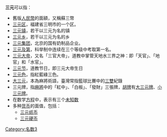 '''三元'''可以指：
*舊版[[人民幣|人民幣]]的面額，又稱蘇三幣
*[[三元区|三元区]]，福建省三明市的一个区。
*[[三元镇|三元镇]]，若干以三元为名的镇
*[[三元乡|三元乡]]，若干以三元为名的乡
*[[三元集团|三元集团]]，北京的国有奶制品企业。
*[[三元及第|三元及第]]，科举制中连续在三个等级中考取第一名。
*[[三元大帝|三元大帝]]，又名「三官大帝」，道教中掌管天地水三界之神：即「天官」、「地官」和「水官」。
*[[三元节|三元节]]，道教节日，即三元大帝生日
*[[三元色|三元色]]，指紅藍綠三色。
*[[大三元|大三元]]，本為麻將術語，臺灣常指籃球比賽中的[[三雙|三雙]]紀錄
*三元牌，指[[麻將|麻將]]中的「紅中」、「白板」、「發財」三張牌，[[胡牌|胡牌]]有[[大三元|大三元牌]]、[[小三元|小三元牌]]。
*在数学[[方程|方程]]中，表示有三个[[未知数|未知数]]
*多种[[货币|货币]]的面值，包括：
** [[三元纸币|三元纸币]]
** [[三元硬币|三元硬币]]

{{disambig|cat=二字消歧义|S}}

[[Category:名数3|Category:名数3]]